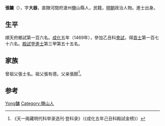 {{Otheruses|other=名为张大器的其他人物|张大器}}

'''張鏞'''（{{bd|1431年||？}}），字'''大器'''，直隸河間府滄州鹽山縣人，民籍，[[明朝|明朝]]政治人物。進士出身。

== 生平 ==
順天府鄉試第一百六名。[[成化|成化]]五年（1469年），參加乙丑科[[會試|會試]]，得[[貢士|貢士]]第一百七十六名。[[殿試|殿試]]登[[進士|進士]]第三甲第五十五名。

== 家族 ==
曾祖父張士名。祖父張有德。父亲張醇<ref>《天一阁藏明代科举录选刊·登科录》（《成化五年己丑科殿試金榜》）</ref>。

== 参考 ==
{{reflist}}

{{成化五年己丑科殿試金榜}}

{{Authority control}}
{{DEFAULTSORT:Zhang张}}
[[Category:張姓|Yong鏞]]
[[Category:鹽山人|Category:鹽山人]]

{{明朝人物小作品}}